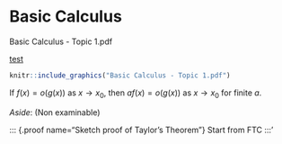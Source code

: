 # Basic Calculus

Basic Calculus - Topic 1.pdf

[test]("Basic Calculus - Topic 1.pdf")

```r
knitr::include_graphics("Basic Calculus - Topic 1.pdf") 
```

If $f(x) = o(g(x))$ as $x \to x_0$, then $af(x) = o(g(x))$ as $x \to x_0$ for finite $a$.

*Aside*: (Non examinable)


::: {.proof name="Sketch proof of Taylor's Theorem"}
Start from FTC
\begin{align*}
    \int_{0}^{x} f'(t) \,dt &= f(x) - f(0) \\
    \implies f(x) &= f(0) + \int_{0}^{x} f'(t) \,dt \\
    &= f(0) + \int_{0}^{x} \frac{d (t - x)}{d t} * f'(t) \,dt \\
    &= f(0) + [ (t - x) f'(t)]^{t = x}_{t = 0} - \int_{0}^{t} (t - x) f''(t) \,dt \\
    &= f(0) + xf'(0) - \frac{1}{2} \int_{0}^{t} \frac{d (t-x)^2}{d t} f''(t) \,dt \\
    &= f(0) + xf'(0) - \frac{1}{2} [(t-x)^2 f''(t)]^{t = x}_{t = 0} - \int_{0}^{t} + \frac{1}{2} \int_{0}^{t} (t - x)^2 f'''(t) \,dt \\
    &= f(0) + xf'(0) + \frac{1}{2} x^2 f''(0) + \frac{1}{2} \int_{0}^{t} (t - x)^2 f'''(t) \,dt \\
    &\;\;\vdots \\
    &= f(0) + xf'(0) + \frac{x^2}{2!} f''(0) + \ldots + \frac{x^n}{n!} f^{(n)}(0) + \frac{1}{n!} \int_{0}^{x} (t - x)^n f^{(n + 1)}(t) \,dt \\
    &\text{By MVT the remainder = somehow} \\
    &= \frac{x^{(n+1)}}{(n + 1)!} f^{(n + 1)}(x_n) \text{ where } x_n \in [0, x]
\end{align*} 
:::'